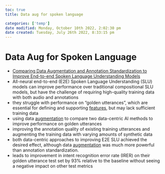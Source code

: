 ```yaml
---
toc: true
title: Data aug for spoken language

categories: ['temp']
date modified: Monday, October 10th 2022, 2:02:30 pm
date created: Tuesday, July 26th 2022, 8:33:15 pm
---
```


# Data Aug for Spoken Language
- [Comparing Data Augmentation and Annotation Standardization to Improve End-to-end Spoken Language Understanding Models](https://assets.amazon.science/a5/65/cb86affe4903b5d6e55743fb23a1/comparing-data-augmentation-and-annotation-standardization-to-improve-end-to-end-spoken-language-understanding-models.pdf)
- All-neural end-to-end (E2E) Spoken Language Understanding (SLU) models can improve performance over traditional compositional SLU models, but have the challenge of requiring high-quality training data with both audio and annotations
- they struggle with performance on “golden utterances”, which are essential for defining and supporting [features](Features.qmd), but may lack sufficient training data
- using data [augmentation](Augmentation.qmd) to compare two data-centric AI methods to improve performance on golden utterances
- improving the annotation quality of existing training utterances and augmenting the training data with varying amounts of synthetic data
- both data-centric approaches to improving E2E SLU achieved the desired effect, although data [augmentation](Augmentation.qmd) was much more powerful than annotation standardization.
- leads to improvement in intent recognition error rate (IRER) on their golden utterance test set by 93% relative to the baseline without seeing a negative impact on other test metrics



